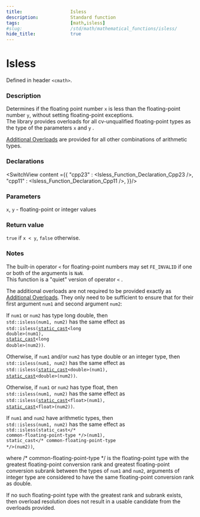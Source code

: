```yaml
---
title:                  Isless
description:            Standard function
tags:                   [math,isless]
#slug:                  /std/math/mathematical_functions/isless/
hide_title:             true
---
```




# Isless

Defined in header `<cmath>`.

### Description

Determines if the floating point number `x` is less than the floating-point number `y`, without setting floating-point exceptions.<br/>
&#8203;<Since v='cpp23'>The library provides overloads for all cv-unqualified floating-point types as the type of the parameters <code>x</code> and <code>y</code> </Since>. <br/>

&#8203;<a href='#declarations'>Additional Overloads</a> are provided for all other combinations of arithmetic types.

### Declarations

<SwitchView content ={{
    "cpp23" : <Isless_Function_Declaration_Cpp23 />,
    "cpp11" : <Isless_Function_Declaration_Cpp11 />,
}}/>

### Parameters
 
`x`, `y` - floating-point or integer values

### Return value

`true` if `x < y`, `false` otherwise.

### Notes

The built-in operator `<` for floating-point numbers may set `FE_INVALID` if one or both of the arguments is `NaN`. <br/>
This function is a "quiet" version of operator `<` .

The additional overloads are not required to be provided exactly as <a href='#declarations'>Additional Overloads</a>. 
They only need to be sufficient to ensure that for their first argument `num1` and second argument `num2`:

If `num1` or `num2` has type <span class='col-lb'>long double</span>, then <br/>
`std::isless(num1, num2)` has the same effect as  <br/>
&#8203;<code>std::isless(<a href='/docs/std/lang-support/static_cast'>static_cast</a>&lt;<span class='col-lb'>long double</span>&gt;(num1), <a href='/docs/std/lang-support/static_cast'>static_cast</a>&lt;<span class='col-lb'>long double</span>&gt;(num2))</code>.

Otherwise, if `num1` and/or `num2` has type <span class='col-lb'>double</span> or an integer type, then  <br/>
`std::isless(num1, num2)` has the same effect as  <br/>
&#8203;<code>std::isless(<a href='/docs/std/lang-support/static_cast'>static_cast</a>&lt;<span class='col-lb'>double</span>&gt;(num1), <a href='/docs/std/lang-support/static_cast'>static_cast</a>&lt;<span class='col-lb'>double</span>&gt;(num2))</code>.

&#8203;<Until block v='cpp23'>Otherwise, if `num1` or `num2` has type <span class='col-lb'>float</span>, then  <br/>
`std::isless(num1, num2)` has the same effect as  <br/>
&#8203;<code>std::isless(<a href='/docs/std/lang-support/static_cast'>static_cast</a>&lt;<span class='col-lb'>float</span>&gt;(num1), <a href='/docs/std/lang-support/static_cast'>static_cast</a>&lt;<span class='col-lb'>float</span>&gt;(num2))</code>.</Until>

If `num1` and `num2` have arithmetic types, then  <br/>
`std::isless(num1, num2)` has the same effect as  <br/> <code>std::isless(static_cast&lt;<span class='col-d'>/\* common-floating-point-type \*/</span>&gt;(num1), static_cast&lt;<span class='col-d'>/\* common-floating-point-type \*/</span>&gt;(num2))</code>, 
               
where <span class='col-d'>/\* common-floating-point-type \*/</span> is the floating-point type with the greatest floating-point conversion rank and greatest floating-point 
conversion subrank between the types of `num1` and `num2`, arguments of integer type are considered to have the same floating-point conversion rank as <span class='col-lb'>double</span>.

If no such floating-point type with the greatest rank and subrank exists, then overload resolution does not result in a usable candidate from the overloads provided.